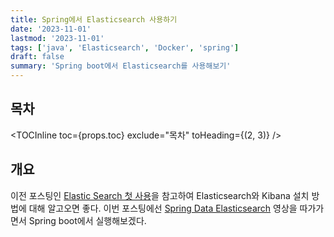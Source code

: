```yaml
---
title: Spring에서 Elasticsearch 사용하기
date: '2023-11-01'
lastmod: '2023-11-01'
tags: ['java', 'Elasticsearch', 'Docker', 'spring']
draft: false
summary: 'Spring boot에서 Elasticsearch를 사용해보기'
---
```


## 목차

<TOCInline toc={props.toc} exclude="목차" toHeading={(2, 3)} />

## 개요

이전 포스팅인 [Elastic Search 첫 사용](/blog/project/project-elastic)을 참고하여 Elasticsearch와 Kibana 설치 방법에 대해 알고오면 좋다.
이번 포스팅에선 [ Spring Data Elasticsearch](https://www.youtube.com/watch?v=IiZZAu2Qtp0) 영상을 따가가면서 Spring boot에서 실행해보겠다.
